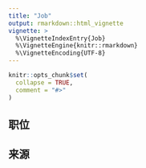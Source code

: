 ```yaml
---
title: "Job"
output: rmarkdown::html_vignette
vignette: >
  %\VignetteIndexEntry{Job}
  %\VignetteEngine{knitr::rmarkdown}
  %\VignetteEncoding{UTF-8}
---
```


```r
knitr::opts_chunk$set(
  collapse = TRUE,
  comment = "#>"
)
```

## 职位


## 来源
